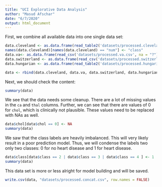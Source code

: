 ```yaml
---
title: "UCI Explorative Data Analysis"
author: "Masud Afschar"
date: "6/7/2020"
output: html_document
---
```


First, we combine all available data into one single data set:

```r
data.cleveland <- as.data.frame(read_table2('datasets/processed.cleveland.csv', na = "?"))
names(data.cleveland)[names(data.cleveland) == "num"] <- "class"
data.va<- as.data.frame(read_csv('datasets/processed.va.csv', na = "?"))
data.switzerland <- as.data.frame(read_csv('datasets/processed.switzerland.csv', na = "?"))
data.hungarian <- as.data.frame(read_table2('datasets/processed.hungarian.csv', na = "?"))

data <- rbind(data.cleveland, data.va, data.switzerland, data.hungarian)
```

Next, we should check the content:

```r
summary(data)
```

We see that the data needs some cleanup. There are a lot of missing values in the `ca` and `thal` columns. Further, we can see that there are values of 0 for `chol`, which is clinically not plausible. These values need to be replaced with NAs as well.

```r
data$chol[data$chol == 0] <- NA
summary(data)
```

We saw that the class labels are heavily imbalanced. This will very likely result in a poor prediction model. Thus, we will condense the labels two only two classes: 0 for no heart disease and 1 for heart disease.

```r
data$class[data$class == 2 | data$class == 3 | data$class == 4 ] <- 1
summary(data)
```

This data set is more or less alright for model building and will be saved.

```r
write.csv(data, "datasets/processed.concat.csv", row.names = FALSE)
```




